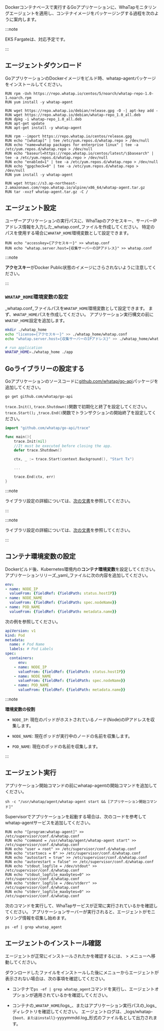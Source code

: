 Dockerコンテナベースで実行するGoアプリケーションに、WhaTapモニタリングエージェントを適用し、コンテナイメージをパッケージングする過程を次のように案内します。 

:::note 

EKS Fargateは、対応予定です。 

:::

## エージェントダウンロード

GoアプリケーションのDockerイメージをビルド時、whatap-agentパッケージをインストールしてください。

<Tabs>
<TabItem value="rc" label="Red Hat/CentOS" default>

```docker title='Red Hat/CentOS'
RUN rpm -Uvh https://repo.whatap.io/centos/5/noarch/whatap-repo-1.0-1.noarch.rpm
RUN yum install -y whatap-agent
```

</TabItem>

<TabItem value="du" label="Debian/Ubuntu" default>

```docker title='Debian/Ubuntu'
RUN wget https://repo.whatap.io/debian/release.gpg -O -| apt-key add -
RUN wget https://repo.whatap.io/debian/whatap-repo_1.0_all.deb
RUN dpkg -i whatap-repo_1.0_all.deb
RUN apt-get update
RUN apt-get install -y whatap-agent
```

</TabItem>

<TabItem value="al" label="Amazon Linux" default>

```docker title='Amazon Linux'
RUN rpm --import https://repo.whatap.io/centos/release.gpg
RUN echo "[whatap]" | tee /etc/yum.repos.d/whatap.repo > /dev/null
RUN echo "name=whatap packages for enterprise linux" | tee -a /etc/yum.repos.d/whatap.repo > /dev/null
RUN echo "baseurl=https://repo.whatap.io/centos/latest/\$basearch" | tee -a /etc/yum.repos.d/whatap.repo > /dev/null
RUN echo "enabled=1" | tee -a /etc/yum.repos.d/whatap.repo > /dev/null
RUN echo "gpgcheck=0" | tee -a /etc/yum.repos.d/whatap.repo > /dev/null
RUN yum install -y whatap-agent
```

</TabItem>

<TabItem value="apl" label="Alpine Linux" default>

```docker title='Alpine Linux'
RUN wget https://s3.ap-northeast-2.amazonaws.com/repo.whatap.io/alpine/x86_64/whatap-agent.tar.gz
RUN tar -xvzf whatap-agent.tar.gz -C /
```

</TabItem>

</Tabs>

## エージェント設定

ユーザーアプリケーションの実行パスに、WhaTapのアクセスキー、サーバーIPアドレス情報を入力した_whatap.conf_ファイルを作成してください。 特定のパスを使用する場合に`WHATAP_HOME`環境変数として設定できます。

```docker title='whatap.conf'
RUN echo "accesskey={アクセスキー}" >> whatap.conf
RUN echo "whatap.server.host={収集サーバーのIPアドレス}" >> whatap.conf
```

:::note 

**アクセスキー**がDocker Public状態のイメージにさらされないように注意してください。

:::

### `WHATAP_HOME`環境変数の設定

_whatap.conf_ファイルパスを`WHATAP_HOME`環境変数として設定できます。 まず、`WHATAP_HOME`パスを作成してください。 アプリケーション実行構文の前に`WHATAP_HOME`設定を追加します。 

```bash
mkdir ./whatap_home
echo "license={アクセスキー}" >> ./whatap_home/whatap.conf
echo "whatap.server.host={収集サーバーのIPアドレス}" >> ./whatap_home/whatap.conf

# run application
WHATAP_HOME=./whatap_home ./app
```

## Goライブラリーの設定する

Goアプリケーションのソースコードに[github.com/whatap/go-api](https://github.com/whatap/go-api)パッケージを追加してください。

```bash
go get github.com/whatap/go-api
```

`trace.Init()`, `trace.Shutdown()`関数で初期化と終了を設定してください。 `trace.Start()」`,`trace.End()`関数でトランザクションの開始終了を設定してください。

```go title='Go'
import "github.com/whatap/go-api/trace"

func main(){
    trace.Init(nil)
    //It must be executed before closing the app.    
    defer trace.Shutdown()    

    ctx, _ := trace.Start(context.Background(), "Start Tx")

    ...

    trace.End(ctx, err)
}
```

<InDoc product='golang'>

:::note

ライブラリ設定の詳細については、[次の文書](api-guide)を参照してください。

:::

</InDoc>

<InDoc product='kubernetes'>

:::note

ライブラリ設定の詳細については、[次の文書](../golang/api-guide)を参照してください。

:::

</InDoc>

## コンテナ環境変数の設定

Dockerビルド後、Kubernetes環境内の**コンテナ環境変数**を設定してください。 アプリケーションリリーズ_yaml_ファイルに次の内容を追加してください。 

```yaml
env:
- name: NODE_IP
  valueFrom: {fieldRef: {fieldPath: status.hostIP}}
- name: NODE_NAME
  valueFrom: {fieldRef: {fieldPath: spec.nodeName}}
- name: POD_NAME
  valueFrom: {fieldRef: {fieldPath: metadata.name}}
```

次の例を参照してください。 

```yaml
apiVersion: v1
kind: Pod
metadata:
  name: # Pod Name
  labels: # Pod Labels
spec:
  containers:
	  env:
    - name: NODE_IP
      valueFrom: {fieldRef: {fieldPath: status.hostIP}}
    - name: NODE_NAME
      valueFrom: {fieldRef: {fieldPath: spec.nodeName}}
    - name: POD_NAME
      valueFrom: {fieldRef: {fieldPath: metadata.name}}
```

:::note 

**環境変数の役割**

- `NODE_IP`: 現在のパッドがホストされているノード(Node)のIPアドレスを収集します。

- `NODE_NAME`: 現在ポッドが実行中のノードの名前を収集します。

- `POD_NAME`: 現在のポッドの名前を収集します。

:::

## エージェント実行

<Tabs>
<TabItem value="cm" label="Command" default>

アプリケーション開始コマンドの前にwhatap-agentの開始コマンドを追加してください。 

```docker
sh -c "/usr/whatap/agent/whatap-agent start && [アプリケーション開始コマンド]"
```

</TabItem>

<TabItem value="sup" label="Supervisor" default>

Supervisorでアプリケーションを起動する場合は、次のコードを参考してwhatap-agentサービスを追加してください。

```docker
RUN echo "[program:whatap-agent]" >> /etc/supervisor/conf.d/whatap.conf
RUN echo "command = /usr/whatap/agent/whatap-agent start" >> /etc/supervisor/conf.d/whatap.conf
RUN echo "user = root" >> /etc/supervisor/conf.d/whatap.conf
RUN echo "startsecs = 0" >> /etc/supervisor/conf.d/whatap.conf
RUN echo "autostart = true" >> /etc/supervisor/conf.d/whatap.conf
RUN echo "autorestart = false" >> /etc/supervisor/conf.d/whatap.conf
RUN echo "stdout_logfile = /dev/stdout" >> /etc/supervisor/conf.d/whatap.conf
RUN echo "stdout_logfile_maxbytes=0" >> /etc/supervisor/conf.d/whatap.conf
RUN echo "stderr_logfile = /dev/stderr" >> /etc/supervisor/conf.d/whatap.conf
RUN echo "stderr_logfile_maxbytes=0" >> /etc/supervisor/conf.d/whatap.conf
```

</TabItem>

</Tabs>

次のコマンドを実行して、WhaTapサービスが正常に実行されているかを確認してください。 アプリケーションサーバーが実行されると、エージェントがモニタリング情報を収集し始めます。

```docker
ps -ef | grep whatap_agent
```

## エージェントのインストール確認

エージェントが正常にインストールされたかを確認するには、<Cmdname sid="dashboard" className="uitext" /> > <Cmdname sid="serviceDashboard" className="uitext" />メニューへ移動してください。

ダウンロードしたファイルをインストールした後に<Cmdname sid="dashboard" className="uitext" />メニューからエージェントが表示されない場合は、次の事項を確認してください。

- コンテナで`ps -ef | grep whatap_agent`コマンドを実行し、エージェントオプションが適用されているかを確認してください。

- コンテナの_`WHATAP_HOME`/logs_、またはアプリケーション実行パスの_logs_ディレクトリを確認してください。 エージェントログは、_logs/whatap-`{boot、またはinstall}`-yyyymmdd.log_形式のファイル名として出力されます。
